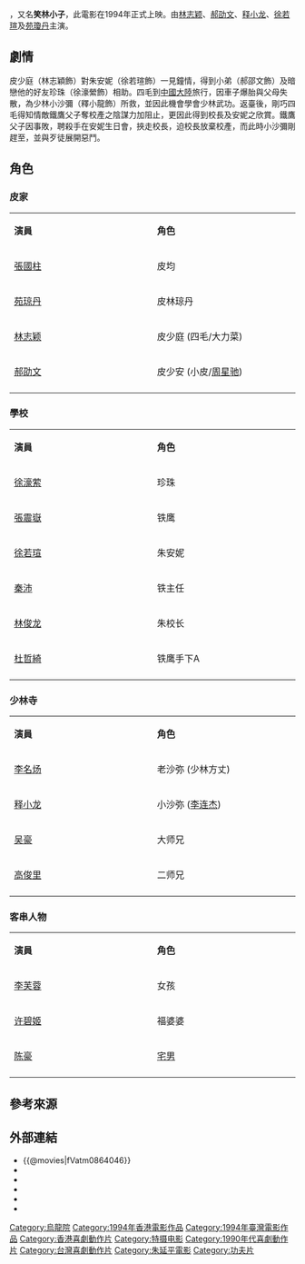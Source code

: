 {{Infobox Film
| name               = -{zh-hans:卜派小子;zh-tw:笑林小子;}-
| original_name      = ''{{lang|en|Shaolin Popey}}''
| image              = 
| caption            = 
| director           = [[朱延平|朱延平]]
| producer           = 許佩容
| producer_2         = 張小萍、李景宣、饒成國
| writer             = 丁亞民、葉雲樵
| starring           = [[林志颖|林志颖]]<br />[[郝劭文|郝劭文]]<br />[[释小龙|释小龙]]<br />[[徐若瑄|徐若瑄]]
| music              = [[卢冠廷|卢冠廷]]<br />[[陈建斌|陈建斌]]
| cinematography     = 陳榮樹
| editing            = [[陳博文|陳博文]]、梅桐烈
| production_company = 长宏影视股份有限公司
| distributor        = 
| released           = {{BHKG}}：{{film date|1994|4|15}}{{TWN}}：{{film date|1994|7|8}}
| runtime            = 87分鐘
| country            ={{TWN}}
| language           = 粵語、國語
| budget             = 
| gross              = HK $5,484,697.00
| tw_name            = 卜派小子
| hk_name            = 笑林小子
| preceded_by        = 
| followed_by        = -{zh-hans:[[笑林小子2：新烏龍院|笑林小子2：新烏龍院]];zh-tw:[[笑林小子2：新烏龍院|笑林小子2：新烏龍院]]}-
| imdb_id            = tt0111765
|}}

{{engname|《卜派小子》|''Shaolin Popey''}}，又名'''笑林小子'''，此電影在1994年正式上映。由[[林志颖|林志颖]]、[[郝劭文|郝劭文]]、[[释小龙|释小龙]]、[[徐若瑄|徐若瑄]]及[[苑瓊丹|苑瓊丹]]主演。

==劇情==
皮少庭（林志穎飾）對朱安妮（徐若瑄飾）一見鐘情，得到小弟（郝邵文飾）及暗戀他的好友珍珠（徐濠縈飾）相助。四毛到[[中國大陸|中國大陸]]旅行，因車子爆胎與父母失散，為少林小沙彌（釋小龍飾）所救，並因此機會學會少林武功。返臺後，剛巧四毛得知情敵鐵鷹父子奪校產之陰謀力加阻止，更因此得到校長及安妮之欣賞。鐵鷹父子因事敗，聘殺手在安妮生日會，挾走校長，迫校長放棄校產，而此時小沙彌剛趕至，並與歹徒展開惡鬥。

==角色==
===皮家===
{|class="wikitable" style="width:60%"
|- style="background:cornflowerblue; color:white" align=center
|style="width:12%"|'''演員'''||style="width:12%"|'''角色'''
|-
|[[張國柱_(演員)|張國柱]]|| 皮均
|-
|[[苑琼丹|苑琼丹]] || 皮林琼丹
|-
|[[林志颖|林志颖]] || 皮少庭 (四毛/大力菜)
|-
|[[郝劭文|郝劭文]] || 皮少安 (小皮/[[周星驰|周星驰]])
|-
|}

===學校===
{|class="wikitable" style="width:60%"
|- style="background:cornflowerblue; color:white" align=center
|style="width:12%"|'''演員'''||style="width:12%"|'''角色'''
|-
|[[徐濠萦|徐濠萦]] || 珍珠
|-
|[[張震嶽|張震嶽]] || 铁鹰
|-
|[[徐若瑄|徐若瑄]] || 朱安妮
|-
|[[秦沛|秦沛]] || 铁主任
|-
|[[林俊龙|林俊龙]] || 朱校长
|-
|[[杜哲綺|杜哲綺]] || 铁鹰手下A
|-
|}

===少林寺===
{|class="wikitable" style="width:60%"
|- style="background:cornflowerblue; color:white" align=center
|style="width:12%"|'''演員'''||style="width:12%"|'''角色'''
|-
|[[李名炀|李名炀]] || 老沙弥 (少林方丈)
|-
|[[释小龙|释小龙]] || 小沙弥 ([[李连杰|李连杰]])
|-
|[[吴豪|吴豪]] || 大师兄
|-
|[[高俊里|高俊里]] || 二师兄
|-
|}

===客串人物===
{|class="wikitable" style="width:60%"
|- style="background:cornflowerblue; color:white" align=center
|style="width:12%"|'''演員'''||style="width:12%"|'''角色'''
|-
|[[李芙蓉|李芙蓉]]|| 女孩
|-
|[[许碧姬|许碧姬]]|| 福婆婆
|-
|[[陳豪_(演員)|陈豪]]|| [[宅男|宅男]]
|-
|}

== 參考來源 ==
{{reflist}}

==外部連結==
*{{@movies|fVatm0864046}}
*{{douban}}
*{{Mtime|22824}}
*{{rotten-tomatoes|shaolin_popey}}
*{{hkmdb title|7822}}
*{{imdb title|0111765}}

{{DEFAULTSORT:Xiao笑}}{{乌龙院}}
[[Category:烏龍院|Category:烏龍院]]
[[Category:1994年香港電影作品|Category:1994年香港電影作品]]
[[Category:1994年臺灣電影作品|Category:1994年臺灣電影作品]]
[[Category:香港喜劇動作片|Category:香港喜劇動作片]]
[[Category:特摄电影|Category:特摄电影]]
[[Category:1990年代喜劇動作片|Category:1990年代喜劇動作片]]
[[Category:台灣喜劇動作片|Category:台灣喜劇動作片]]
[[Category:朱延平電影|Category:朱延平電影]]
[[Category:功夫片|Category:功夫片]]